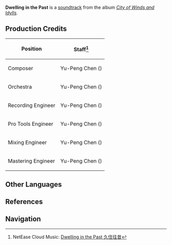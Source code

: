 {{Soundtrack Infobox
|title          =
|image          = City of Winds and Idylls.png
|album          = City of Winds and Idylls
|disc           = 2
|number         = 50
|featured       =
|featured2      =
|featured3      =
|featured_disc  =
|featured_disc2 =
|featured_disc3 =
|youtube_id     = aeEkatw2Heg
|youtube_time   = 2070
|spotify_id     = 1uyuEK2Z6zurtus3jEyYA0
|played_in      = Mondstadt
|during         = [[Mondstadt]] (Day)
|domain         =
|previous       = Midday Prospects
|next           = Eternal Anamnesis (Genshin Impact Main Theme Var.)
}}
'''Dwelling in the Past''' is a [[soundtrack]] from the album ''[[City of Winds and Idylls]]''.

==Production Credits==
{| class="wikitable" style="text-align:left; height:0.5em"
! Position
! Staff<ref>NetEase Cloud Music: [https://music.163.com/#/song?id=1481392466 Dwelling in the Past 久住往昔]</ref>
|-
! Composer
| Yu-Peng Chen ({{Lang|zh=陈致逸|mini=1}})
|-
! Orchestra
| Yu-Peng Chen ({{Lang|zh=陈致逸|mini=1}})
|-
! Recording Engineer
| Yu-Peng Chen ({{Lang|zh=陈致逸|mini=1}})
|-
! Pro Tools Engineer
| Yu-Peng Chen ({{Lang|zh=陈致逸|mini=1}})
|-
! Mixing Engineer
| Yu-Peng Chen ({{Lang|zh=陈致逸|mini=1}})
|-
! Mastering Engineer
| Yu-Peng Chen ({{Lang|zh=陈致逸|mini=1}})
|}

==Other Languages==
{{Other Languages|default_hidden = 1
|en      = Dwelling in the Past
|zhs     = 久住往昔
|zhs_rm  = Jiǔzhù Wǎngxī
|zht     = 久住往昔
|zht_rm  = Jiǔzhù Wǎngxí
|ja      = 過去の虜
|ja_rm   = Kako no Toriko
}}

==References==
{{Reflist}}

==Navigation==
{{Soundtrack Navbox|City of Winds and Idylls}}
